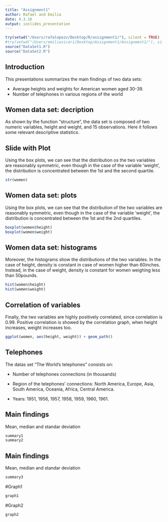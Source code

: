 ```yaml
---
title: "Assignment1"
author: Rafael and Emilia 
date: 4.3.16
output: ioslides_presentation
---
```


```r
try(setwd("/Users/rafalopezv/Desktop/R/assignment1/"), silent = TRUE)
#try(setwd("/Users/emiliasicari/Desktop/Assignment1/Assignment1/"), silent = TRUE)
source("DataSet1.R")
source("DataSet2.R")
```

## Introduction

This presentations summarizes the main findings of two data sets:

- Average heights and weights for American women aged 30-39.
- Number of telephones in various regions of the world

## Women data set: decription
As shown by the function "structure", the data set is composed of two numeric variables, height and weight, and 15 observations. Here it follows some relevant descriptive statistics. 

## Slide with Plot
Using the box plots, we can see that the distribution os the two variables are reasonably symmetric, even though in the case of the variable 'weight', the distribution is concentrated between the 1st and the second quartile. 
```r
str(women)
```

## Women data set: plots
Using the box plots, we can see that the distribution of the two variables are reasonably symmetric, even though in the case of the variable 'weight', the distribution is concentrated between the 1st and the 2nd quartiles. 

```r
boxplot(women$height)
boxplot(women$weight)
```

## Women data set: histograms
Moreover, the histograms show the distributions of the two variables. In the case of height, density is constant in case of women higher than 60inches. Instead, in the case of weight, density is constant for women weighing less than 50pounds. 
```r
hist(women$height)
hist(women$weight)
```

## Correlation of variables
Finally, the two variables are highly positively correlated, since correlation is 0.99. Positive correlation is showed by the correlation graph, when height increases, weight increases too. 
```r
ggplot(women, aes(height, weight)) + geom_path()
```

## Telephones
The datas set "The World's telephones" consists on:

- Number of telephones connections (in thousands)

- Region of the telephones' connections: North America, Europe, Asia, 
  South America, Oceania, Africa, Central America.

- Years: 1951, 1956, 1957, 1958, 1959, 1960, 1961.

## Main findings
Mean, median and standar deviation
```r
summary1
summary2
```

## Main findings
Mean, median and standar deviation
```r
summary3
```

#Graph1
```r
graph1
```

#Graph2
```r
graph2
```
